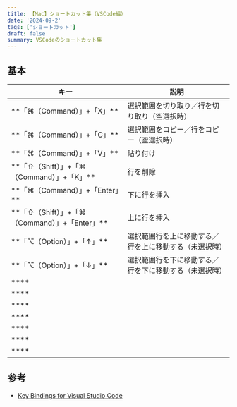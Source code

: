 ```yaml
---
title: 【Mac】ショートカット集（VSCode編）
date: '2024-09-2'
tags: ['ショートカット']
draft: false
summary: VSCodeのショートカット集
---
```


## 基本

<div className="w-full overflow-x-auto">
  <table style={{ margin: '0 0' }}>
    <thead>
      <tr>
        <th style={{ textAlign: 'left', width: '45%' }}>キー</th>
        <th style={{ textAlign: 'left', width: '55%' }}>説明</th>
      </tr>
    </thead>
    <tbody>
      <tr>
        <td style={{ textAlign: 'left' }}>**「⌘（Command）」+「X」**</td>
        <td style={{ textAlign: 'left' }}>選択範囲を切り取り／行を切り取り（空選択時）</td>
      </tr>
      <tr>
        <td style={{ textAlign: 'left' }}>**「⌘（Command）」+「C」**</td>
        <td style={{ textAlign: 'left' }}>選択範囲をコピー／行をコピー（空選択時）</td>
      </tr>
      <tr>
        <td style={{ textAlign: 'left' }}>**「⌘（Command）」+「V」**</td>
        <td style={{ textAlign: 'left' }}>貼り付け</td>
      </tr>
      <tr>
        <td style={{ textAlign: 'left' }}>**「⇧（Shift）」+「⌘（Command）」+「K」**</td>
        <td style={{ textAlign: 'left' }}>行を削除</td>
      </tr>
      <tr>
        <td style={{ textAlign: 'left' }}>**「⌘（Command）」+「Enter」**</td>
        <td style={{ textAlign: 'left' }}>下に行を挿入</td>
      </tr>
      <tr>
        <td style={{ textAlign: 'left' }}>**「⇧（Shift）」+「⌘（Command）」+「Enter」**</td>
        <td style={{ textAlign: 'left' }}>上に行を挿入</td>
      </tr>
      <tr>
        <td style={{ textAlign: 'left' }}>**「⌥（Option）」+「↑」**</td>
        <td style={{ textAlign: 'left' }}>選択範囲行を上に移動する／行を上に移動する（未選択時）</td>
      </tr>
      <tr>
        <td style={{ textAlign: 'left' }}>**「⌥（Option）」+「↓」**</td>
        <td style={{ textAlign: 'left' }}>選択範囲行を下に移動する／行を下に移動する（未選択時）</td>
      </tr>
      <tr>
        <td style={{ textAlign: 'left' }}>****</td>
        <td style={{ textAlign: 'left' }}></td>
      </tr>
      <tr>
        <td style={{ textAlign: 'left' }}>****</td>
        <td style={{ textAlign: 'left' }}></td>
      </tr>
      <tr>
        <td style={{ textAlign: 'left' }}>****</td>
        <td style={{ textAlign: 'left' }}></td>
      </tr>
      <tr>
        <td style={{ textAlign: 'left' }}>****</td>
        <td style={{ textAlign: 'left' }}></td>
      </tr>
      <tr>
        <td style={{ textAlign: 'left' }}>****</td>
        <td style={{ textAlign: 'left' }}></td>
      </tr>
      <tr>
        <td style={{ textAlign: 'left' }}>****</td>
        <td style={{ textAlign: 'left' }}></td>
      </tr>
      <tr>
        <td style={{ textAlign: 'left' }}>****</td>
        <td style={{ textAlign: 'left' }}></td>
      </tr>
    </tbody>
  </table>
</div>

## 参考
- [Key Bindings for Visual Studio Code](https://code.visualstudio.com/docs/getstarted/keybindings)